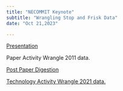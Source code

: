 ```yaml
---
title: "NECOMMIT Keynote"
subtitle: "Wrangling Stop and Frisk Data"
date: "Oct 21,2023"

---
```


[Presentation](/sources/Presentation.qmd)

Paper Activity Wrangle 2011 data.

[Post Paper Digestion](/sources/digestion.qmd)

[Technology Activity Wrangle 2021 data.](activity/2021_cheat_sheet.qmd)